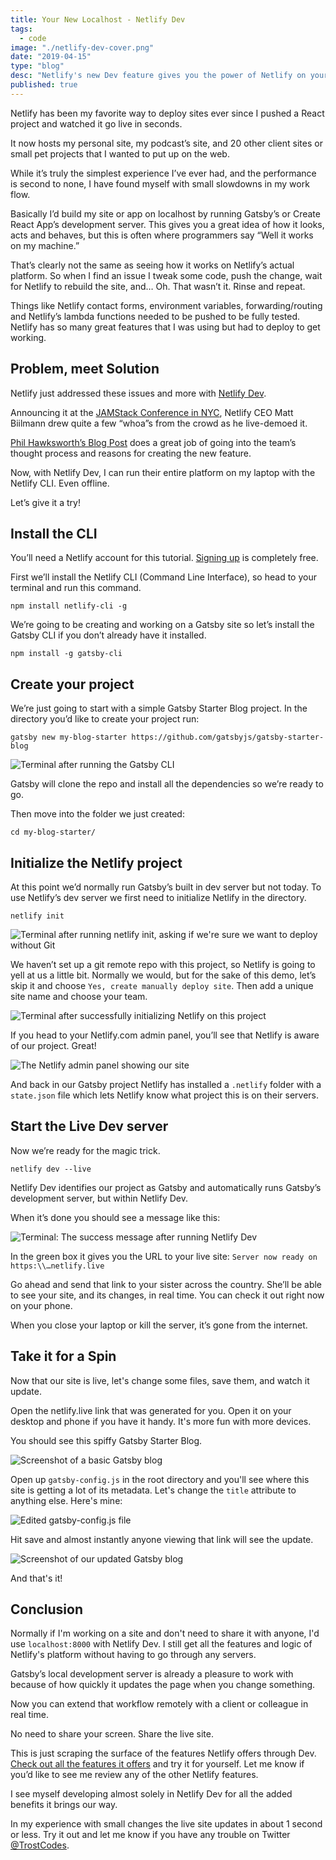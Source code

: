 ```yaml
---
title: Your New Localhost - Netlify Dev
tags:
  - code
image: "./netlify-dev-cover.png"
date: "2019-04-15"
type: "blog"
desc: "Netlify's new Dev feature gives you the power of Netlify on your desktop. The Live feature allows for site streaming across the internet. Let's check it out!"
published: true
---
```


Netlify has been my favorite way to deploy sites ever since I pushed a React project and watched it go live in seconds.

It now hosts my personal site, my podcast’s site, and 20 other client sites or small pet projects that I wanted to put up on the web.

While it’s truly the simplest experience I’ve ever had, and the performance is second to none, I have found myself with small slowdowns in my work flow.

Basically I’d build my site or app on localhost by running Gatsby’s or Create React App’s development server. This gives you a great idea of how it looks, acts and behaves, but this is often where programmers say “Well it works on my machine.”

That’s clearly not the same as seeing how it works on Netlify’s actual platform. So when I find an issue I tweak some code, push the change, wait for Netlify to rebuild the site, and… Oh. That wasn’t it. Rinse and repeat.

Things like Netlify contact forms, environment variables, forwarding/routing and Netlify’s lambda functions needed to be pushed to be fully tested. Netlify has so many great features that I was using but had to deploy to get working.

## Problem, meet Solution

Netlify just addressed these issues and more with [Netlify Dev](https://www.netlify.com/products/dev/#how-it-works).

Announcing it at the [JAMStack Conference in NYC](https://jamstackconf.com/nyc/), Netlify CEO Matt Biilmann drew quite a few “whoa”s from the crowd as he live-demoed it.

[Phil Hawksworth’s Blog Post](https://www.netlify.com/blog/2019/04/09/netlify-dev--our-entire-platform-right-on-your-laptop/) does a great job of going into the team’s thought process and reasons for creating the new feature.

Now, with Netlify Dev, I can run their entire platform on my laptop with the Netlify CLI. Even offline.

Let’s give it a try!

## Install the CLI

You’ll need a Netlify account for this tutorial. [Signing up](https://app.netlify.com/signup) is completely free.

First we’ll install the Netlify CLI (Command Line Interface), so head to your terminal and run this command.

```shell
npm install netlify-cli -g
```

We’re going to be creating and working on a Gatsby site so let’s install the Gatsby CLI if you don’t already have it installed.

```shell
npm install -g gatsby-cli
```

## Create your project

We’re just going to start with a simple Gatsby Starter Blog project. In the directory you’d like to create your project run:

```shell
gatsby new my-blog-starter https://github.com/gatsbyjs/gatsby-starter-blog
```

![Terminal after running the Gatsby CLI](netlify-dev1.png)

Gatsby will clone the repo and install all the dependencies so we’re ready to go.

Then move into the folder we just created:

```shell
cd my-blog-starter/
```

## Initialize the Netlify project

At this point we’d normally run Gatsby’s built in dev server but not today. To use Netlify’s dev server we first need to initialize Netlify in the directory.

```shell
netlify init
```

![Terminal after running netlify init, asking if we're sure we want to deploy without Git](netlify-dev2.png)

We haven’t set up a git remote repo with this project, so Netlify is going to yell at us a little bit. Normally we would, but for the sake of this demo, let’s skip it and choose `Yes, create manually deploy site`. Then add a unique site name and choose your team.

![Terminal after successfully initializing Netlify on this project](netlify-dev3.png)

If you head to your Netlify.com admin panel, you’ll see that Netlify is aware of our project. Great!

![The Netlify admin panel showing our site](netlify-dev4.png)

And back in our Gatsby project Netlify has installed a `.netlify` folder with a `state.json` file which lets Netlify know what project this is on their servers.

## Start the Live Dev server

Now we’re ready for the magic trick.

```shell
netlify dev --live
```

Netlify Dev identifies our project as Gatsby and automatically runs Gatsby’s development server, but within Netlify Dev.

When it’s done you should see a message like this:

![Terminal: The success message after running Netlify Dev](netlify-dev5.png)

In the green box it gives you the URL to your live site: `Server now ready on https:\\…netlify.live`

Go ahead and send that link to your sister across the country. She’ll be able to see your site, and its changes, in real time. You can check it out right now on your phone.

When you close your laptop or kill the server, it’s gone from the internet.

## Take it for a Spin

Now that our site is live, let's change some files, save them, and watch it update.

Open the netlify.live link that was generated for you. Open it on your desktop and phone if you have it handy. It's more fun with more devices.

You should see this spiffy Gatsby Starter Blog.

![Screenshot of a basic Gatsby blog](netlify-dev6.png)

Open up `gatsby-config.js` in the root directory and you'll see where this site is getting a lot of its metadata. Let's change the `title` attribute to anything else. Here's mine:

![Edited gatsby-config.js file](netlify-dev7.png)

Hit save and almost instantly anyone viewing that link will see the update.

![Screenshot of our updated Gatsby blog](netlify-dev8.png)

And that's it!

## Conclusion

Normally if I'm working on a site and don't need to share it with anyone, I'd use `localhost:8000` with Netlify Dev. I still get all the features and logic of Netlify's platform without having to go through any servers.

Gatsby’s local development server is already a pleasure to work with because of how quickly it updates the page when you change something.

Now you can extend that workflow remotely with a client or colleague in real time.

No need to share your screen. Share the live site.

This is just scraping the surface of the features Netlify offers through Dev. [Check out all the features it offers](https://www.netlify.com/products/dev/) and try it for yourself. Let me know if you’d like to see me review any of the other Netlify features.

I see myself developing almost solely in Netlify Dev for all the added benefits it brings our way.

In my experience with small changes the live site updates in about 1 second or less. Try it out and let me know if you have any trouble on Twitter [@TrostCodes](https://twitter.com/TrostCodes).
